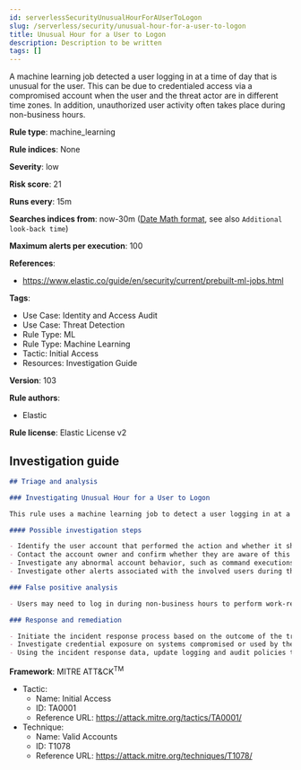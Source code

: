 ```yaml
---
id: serverlessSecurityUnusualHourForAUserToLogon
slug: /serverless/security/unusual-hour-for-a-user-to-logon
title: Unusual Hour for a User to Logon
description: Description to be written
tags: []
---
```


<div id="unusual-hour-for-a-user-to-logon"></div>

A machine learning job detected a user logging in at a time of day that is unusual for the user. This can be due to credentialed access via a compromised account when the user and the threat actor are in different time zones. In addition, unauthorized user activity often takes place during non-business hours.

**Rule type**: machine_learning

**Rule indices**: None

**Severity**: low

**Risk score**: 21

**Runs every**: 15m

**Searches indices from**: now-30m ([Date Math format](((ref))/common-options.html#date-math), see also <DocLink id="serverlessSecurityRulesUiCreate" section="set-the-rules-schedule">`Additional look-back time`</DocLink>)

**Maximum alerts per execution**: 100

**References**: 

* https://www.elastic.co/guide/en/security/current/prebuilt-ml-jobs.html

**Tags**: 

* Use Case: Identity and Access Audit
* Use Case: Threat Detection
* Rule Type: ML
* Rule Type: Machine Learning
* Tactic: Initial Access
* Resources: Investigation Guide

**Version**: 103

**Rule authors**: 

* Elastic

**Rule license**: Elastic License v2

## Investigation guide

```markdown
## Triage and analysis

### Investigating Unusual Hour for a User to Logon

This rule uses a machine learning job to detect a user logging in at a time of day that is unusual for the user. This can be due to credentialed access via a compromised account when the user and the threat actor are in different time zones. It can also indicate unauthorized user activity, as it often occurs during non-business hours.

#### Possible investigation steps

- Identify the user account that performed the action and whether it should perform this kind of action.
- Contact the account owner and confirm whether they are aware of this activity.
- Investigate any abnormal account behavior, such as command executions, file creations or modifications, network connections, data access, and logon events.
- Investigate other alerts associated with the involved users during the past 48 hours.

### False positive analysis

- Users may need to log in during non-business hours to perform work-related tasks. Examine whether the company policies authorize this or if the activity is done under change management.

### Response and remediation

- Initiate the incident response process based on the outcome of the triage.
- Investigate credential exposure on systems compromised or used by the attacker to ensure all compromised accounts are identified. Reset passwords for these accounts and other potentially compromised credentials, such as email, business systems, and web services.
- Using the incident response data, update logging and audit policies to improve the mean time to detect (MTTD) and the mean time to respond (MTTR).

```

**Framework**: MITRE ATT&CK<sup>TM</sup>

* Tactic:
    * Name: Initial Access
    * ID: TA0001
    * Reference URL: https://attack.mitre.org/tactics/TA0001/
* Technique:
    * Name: Valid Accounts
    * ID: T1078
    * Reference URL: https://attack.mitre.org/techniques/T1078/

